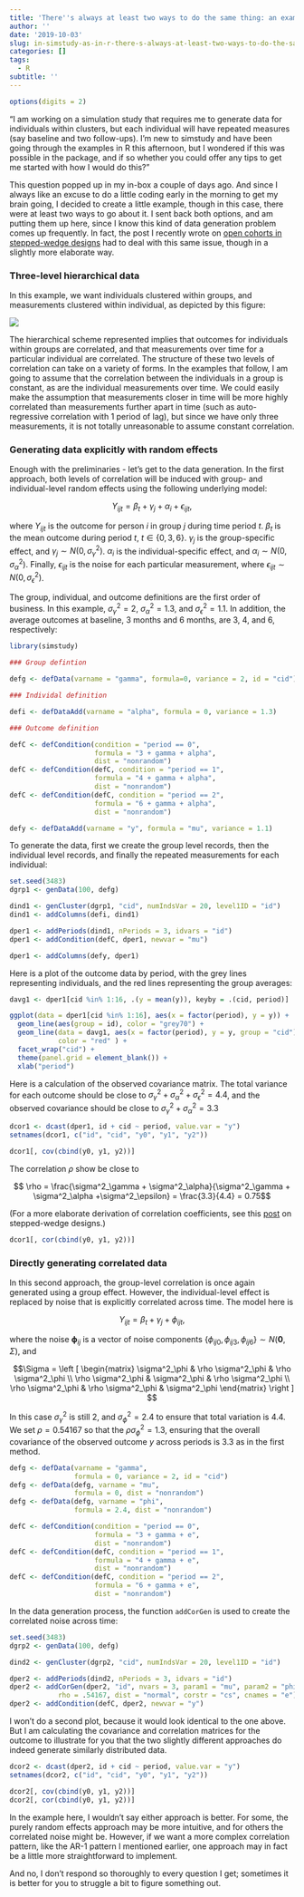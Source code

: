 ```yaml
---
title: 'There''s always at least two ways to do the same thing: an example generating 3-level hierarchical data using simstudy'
author: ''
date: '2019-10-03'
slug: in-simstudy-as-in-r-there-s-always-at-least-two-ways-to-do-the-same-thing
categories: []
tags:
  - R
subtitle: ''
---
```


```r
options(digits = 2)
```

"I am working on a simulation study that requires me to generate data for individuals within clusters, but each individual will have repeated measures (say baseline and two follow-ups). I’m new to simstudy and have been going through the examples in R this afternoon, but I wondered if this was possible in the package, and if so whether you could offer any tips to get me started with how I would do this?"

This question popped up in my in-box a couple of days ago. And since I always like an excuse to do a little coding early in the morning to get my brain going, I decided to create a little example, though in this case, there were at least two ways to go about it. I sent back both options, and am putting them up here, since I know this kind of data generation problem comes up frequently. In fact, the post I recently wrote on [open cohorts in stepped-wedge designs](https://www.rdatagen.net/post/simulating-an-open-cohort-stepped-wedge-trial/) had to deal with this same issue, though in a slightly more elaborate way.

### Three-level hierarchical data

In this example, we want individuals clustered within groups, and measurements clustered within individual, as depicted by this figure:

![](/img/post-twoways/cluster.png)

The hierarchical scheme represented implies that outcomes for individuals within groups are correlated, and that measurements over time for a particular individual are correlated. The structure of these two levels of correlation can take on a variety of forms. In the examples that follow, I am going to assume that the correlation between the individuals in a group is constant, as are the individual measurements over time. We could easily make the assumption that measurements closer in time will be more highly correlated than measurements further apart in time (such as auto-regressive correlation with 1 period of lag), but since we have only three measurements, it is not totally unreasonable to assume constant correlation.

### Generating data explicitly with random effects

Enough with the preliminaries - let's get to the data generation. In the first approach, both levels of correlation will be induced with group- and individual-level random effects using the following underlying model:

$$Y_{ijt} = \beta_t + \gamma_j + \alpha_i + \epsilon_{ijt},$$

where $Y_{ijt}$ is the outcome for person $i$ in group $j$ during time period $t$. $\beta_t$ is the mean outcome during period $t$, $t \in \{ 0,3, 6 \}$. $\gamma_j$ is the group-specific effect, and $\gamma_j \sim N(0,\sigma^2_\gamma)$. $\alpha_i$ is the individual-specific effect, and $\alpha_i \sim N(0,\sigma^2_\alpha)$. Finally, $\epsilon_{ijt}$ is the noise for each particular measurement, where $\epsilon_{ijt} \sim N(0,\sigma^2_\epsilon)$.

The group, individual, and outcome definitions are the first order of business. In this example,  $\sigma^2_\gamma = 2$, $\sigma^2_\alpha = 1.3$, and $\sigma^2_\epsilon = 1.1$. In addition, the average outcomes at baseline, 3 months and 6 months, are 3, 4, and 6, respectively:

```r
library(simstudy)

### Group defintion

defg <- defData(varname = "gamma", formula=0, variance = 2, id = "cid")

### Individal definition

defi <- defDataAdd(varname = "alpha", formula = 0, variance = 1.3)

### Outcome definition

defC <- defCondition(condition = "period == 0", 
                     formula = "3 + gamma + alpha",
                     dist = "nonrandom")
defC <- defCondition(defC, condition = "period == 1", 
                     formula = "4 + gamma + alpha",
                     dist = "nonrandom")
defC <- defCondition(defC, condition = "period == 2", 
                     formula = "6 + gamma + alpha",
                     dist = "nonrandom")

defy <- defDataAdd(varname = "y", formula = "mu", variance = 1.1)
```

To generate the data, first we create the group level records, then the individual level records, and finally the repeated measurements for each individual:

```r
set.seed(3483)
dgrp1 <- genData(100, defg)

dind1 <- genCluster(dgrp1, "cid", numIndsVar = 20, level1ID = "id")
dind1 <- addColumns(defi, dind1)

dper1 <- addPeriods(dind1, nPeriods = 3, idvars = "id")
dper1 <- addCondition(defC, dper1, newvar = "mu")

dper1 <- addColumns(defy, dper1)
```

Here is a plot of the outcome data by period, with the grey lines representing individuals, and the red lines representing the group averages:

```r
davg1 <- dper1[cid %in% 1:16, .(y = mean(y)), keyby = .(cid, period)]

ggplot(data = dper1[cid %in% 1:16], aes(x = factor(period), y = y)) +
  geom_line(aes(group = id), color = "grey70") +
  geom_line(data = davg1, aes(x = factor(period), y = y, group = "cid"), 
            color = "red" ) +
  facet_wrap("cid") +
  theme(panel.grid = element_blank()) +
  xlab("period")
```

Here is a calculation of the observed covariance matrix. The total variance for each outcome should be close to $\sigma^2_\gamma + \sigma^2_\alpha +\sigma^2_\epsilon = 4.4$, and the observed covariance should be close to $\sigma^2_\gamma + \sigma^2_\alpha = 3.3$

```r
dcor1 <- dcast(dper1, id + cid ~ period, value.var = "y")
setnames(dcor1, c("id", "cid", "y0", "y1", "y2"))

dcor1[, cov(cbind(y0, y1, y2))]
```

The correlation $\rho$ show be close to

$$ \rho = \frac{\sigma^2_\gamma + \sigma^2_\alpha}{\sigma^2_\gamma + \sigma^2_\alpha +\sigma^2_\epsilon} = \frac{3.3}{4.4} = 0.75$$ 

(For a more elaborate derivation of correlation coefficients, see this [post](https://www.rdatagen.net/post/varying-intra-cluster-correlations-over-time/) on stepped-wedge designs.)

```r
dcor1[, cor(cbind(y0, y1, y2))]

```

### Directly generating correlated data

In this second approach, the group-level correlation is once again generated using a group effect. However, the individual-level effect is replaced by noise that is explicitly correlated across time. The model here is

$$Y_{ijt} = \beta_t + \gamma_j + \phi_{ijt},$$

where the noise $\mathbf{\phi}_{ij}$ is a vector of noise components $\{\phi_{ij0},\phi_{ij3},\phi_{ij6}\} \sim N(\mathbf{0}, \Sigma)$, and 

$$\Sigma = 
\left [
\begin{matrix}
\sigma^2_\phi & \rho \sigma^2_\phi & \rho \sigma^2_\phi \\
\rho \sigma^2_\phi & \sigma^2_\phi & \rho \sigma^2_\phi \\
\rho \sigma^2_\phi & \rho \sigma^2_\phi & \sigma^2_\phi
\end{matrix}
\right ]
$$

In this case $\sigma^2_\gamma$ is still 2, and $\sigma^2_\phi = 2.4$ to ensure that total variation is 4.4. We set $\rho = 0.54167$ so that the $\rho \sigma^2_\phi = 1.3$, ensuring that the overall covariance of the observed outcome $y$ across periods is $3.3$ as in the first method.

```r
defg <- defData(varname = "gamma", 
                formula = 0, variance = 2, id = "cid")
defg <- defData(defg, varname = "mu", 
                formula = 0, dist = "nonrandom")
defg <- defData(defg, varname = "phi", 
                formula = 2.4, dist = "nonrandom")

defC <- defCondition(condition = "period == 0", 
                     formula = "3 + gamma + e",
                     dist = "nonrandom")
defC <- defCondition(defC, condition = "period == 1", 
                     formula = "4 + gamma + e",
                     dist = "nonrandom")
defC <- defCondition(defC, condition = "period == 2", 
                     formula = "6 + gamma + e",
                     dist = "nonrandom")
```

In the data generation process, the function `addCorGen` is used to create the correlated noise across time:

```r
set.seed(3483)
dgrp2 <- genData(100, defg)

dind2 <- genCluster(dgrp2, "cid", numIndsVar = 20, level1ID = "id")

dper2 <- addPeriods(dind2, nPeriods = 3, idvars = "id")
dper2 <- addCorGen(dper2, "id", nvars = 3, param1 = "mu", param2 = "phi",
            rho = .54167, dist = "normal", corstr = "cs", cnames = "e")
dper2 <- addCondition(defC, dper2, newvar = "y")
```

I won't do a second plot, because it would look identical to the one above. But I am calculating the covariance and correlation matrices for the outcome to illustrate for you that the two slightly different approaches do indeed generate similarly distributed data.

```r
dcor2 <- dcast(dper2, id + cid ~ period, value.var = "y")
setnames(dcor2, c("id", "cid", "y0", "y1", "y2"))

dcor2[, cov(cbind(y0, y1, y2))]
dcor2[, cor(cbind(y0, y1, y2))]
```

In the example here, I wouldn't say either approach is better. For some, the purely random effects approach may be more intuitive, and for others the correlated noise might be. However, if we want a more complex correlation pattern, like the AR-1 pattern I mentioned earlier, one approach may in fact be a little more straightforward to implement.

And no, I don't respond so thoroughly to every question I get; sometimes it is better for you to struggle a bit to figure something out.